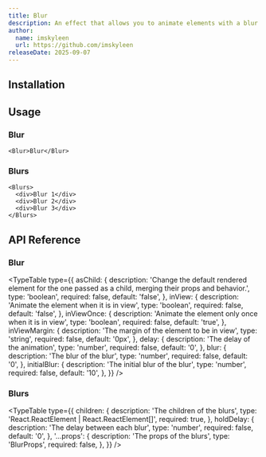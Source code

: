 ```yaml
---
title: Blur
description: An effect that allows you to animate elements with a blur effect on first view or load.
author:
  name: imskyleen
  url: https://github.com/imskyleen
releaseDate: 2025-09-07
---
```


<ComponentPreview name="demo-primitives-effects-blur" />

## Installation

<ComponentInstallation name="primitives-effects-blur" />

## Usage

### Blur

```tsx
<Blur>Blur</Blur>
```

### Blurs

```tsx
<Blurs>
  <div>Blur 1</div>
  <div>Blur 2</div>
  <div>Blur 3</div>
</Blurs>
```

## API Reference

### Blur

<TypeTable
  type={{
    asChild: {
      description:
        'Change the default rendered element for the one passed as a child, merging their props and behavior.',
      type: 'boolean',
      required: false,
      default: 'false',
    },
    inView: {
      description: 'Animate the element when it is in view',
      type: 'boolean',
      required: false,
      default: 'false',
    },
    inViewOnce: {
      description: 'Animate the element only once when it is in view',
      type: 'boolean',
      required: false,
      default: 'true',
    },
    inViewMargin: {
      description: 'The margin of the element to be in view',
      type: 'string',
      required: false,
      default: '0px',
    },
    delay: {
      description: 'The delay of the animation',
      type: 'number',
      required: false,
      default: '0',
    },
    blur: {
      description: 'The blur of the blur',
      type: 'number',
      required: false,
      default: '0',
    },
    initialBlur: {
      description: 'The initial blur of the blur',
      type: 'number',
      required: false,
      default: '10',
    },
  }}
/>

### Blurs

<TypeTable
  type={{
    children: {
      description: 'The children of the blurs',
      type: 'React.ReactElement | React.ReactElement[]',
      required: true,
    },
    holdDelay: {
      description: 'The delay between each blur',
      type: 'number',
      required: false,
      default: '0',
    },
    '...props': {
      description: 'The props of the blurs',
      type: 'BlurProps',
      required: false,
    },
  }}
/>
